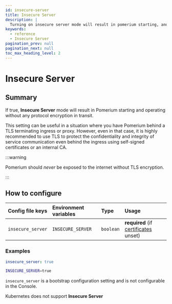 ```yaml
---
id: insecure-server
title: Insecure Server
description: |
  Turning on insecure server mode will result in pomerium starting, and operating without any protocol encryption in transit.
keywords:
  - reference
  - Insecure Server
pagination_prev: null
pagination_next: null
toc_max_heading_level: 2
---
```



# Insecure Server

## Summary

If true, **Insecure Server** mode will result in Pomerium starting and operating without any protocol encryption in transit.

This setting can be useful in a situation where you have Pomerium behind a TLS terminating ingress or proxy. However, even in that case, it is highly recommended to use TLS to protect the confidentiality and integrity of service communication even behind the ingress using self-signed certificates or an internal CA.

:::warning

Pomerium should _never_ be exposed to the internet without TLS encryption.

:::

## How to configure

<Tabs>
<TabItem value="Core" label="Core">

| **Config file keys** | **Environment variables** | **Type** | **Usage** |
| :-- | :-- | :-- | :-- |
| `insecure_server` | `INSECURE_SERVER` | `boolean` | **required** (if [certificates](/docs/reference/certificates) unset) |

### Examples

```yaml
insecure_server: true
```

```bash
INSECURE_SERVER=true
```

</TabItem>
<TabItem value="Enterprise" label="Enterprise">

`insecure_server` is a bootstrap configuration setting and is not configurable in the Console.

</TabItem>
<TabItem value="Kubernetes" label="Kubernetes">

Kubernetes does not support **Insecure Server**

</TabItem>
</Tabs>
